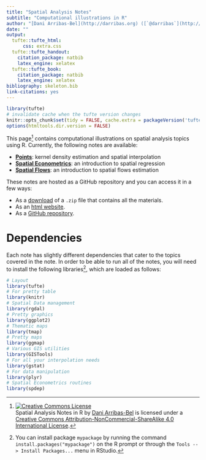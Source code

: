 ```yaml
---
title: "Spatial Analysis Notes"
subtitle: "Computational illustrations in R"
author: "[Dani Arribas-Bel](http://darribas.org) ([`@darribas`](http://twitter.com/darribas))"
date: ""
output:
  tufte::tufte_html:
      css: extra.css
  tufte::tufte_handout:
    citation_package: natbib
    latex_engine: xelatex
  tufte::tufte_book:
    citation_package: natbib
    latex_engine: xelatex
bibliography: skeleton.bib
link-citations: yes
---
```


```r
library(tufte)
# invalidate cache when the tufte version changes
knitr::opts_chunk$set(tidy = FALSE, cache.extra = packageVersion('tufte'))
options(htmltools.dir.version = FALSE)
```

This page^[<a rel="license" href="http://creativecommons.org/licenses/by-nc-sa/4.0/"><img alt="Creative Commons License" style="border-width:0" src="https://i.creativecommons.org/l/by-nc-sa/4.0/88x31.png" /></a><br /><span xmlns:dct="http://purl.org/dc/terms/" property="dct:title">Spatial Analysis Notes in R</span> by <a xmlns:cc="http://creativecommons.org/ns#" href="http://darribas.org" property="cc:attributionName" rel="cc:attributionURL">Dani Arribas-Bel</a> is licensed under a <a rel="license" href="http://creativecommons.org/licenses/by-nc-sa/4.0/">Creative Commons Attribution-NonCommercial-ShareAlike 4.0 International License</a>.] contains computational illustrations on spatial analysis topics using R. Currently, the following notes are available:

* [**Points**](points.html): kernel density estimation and spatial interpolation
* [**Spatial Econometrics**](sp_eco.html): an introduction to spatial regression
* [**Spatial Flows**](flows.html): an introduction to spatial flows estimation

These notes are hosted as a GitHub repository and you can access it in a few
ways:

* As a [download](https://github.com/darribas/spa_notes/archive/master.zip) of a `.zip` file that contains all the materials.
* As an [html
  website](http://darribas.org/spa_notes/).
* As a [GitHub repository](https://github.com/darribas/spa_notes).

# Dependencies

Each note has slightly different dependencies that cater to the topics covered in the note. In order to be able to run all of the notes, you will need to install the following libraries^[You can install package `mypackage` by running the command `install.packages("mypackage")` on the R prompt or through the `Tools --> Install Packages...` menu in RStudio.], which are loaded as follows:

```r
# Layout
library(tufte)
# For pretty table
library(knitr)
# Spatial Data management
library(rgdal)
# Pretty graphics
library(ggplot2)
# Thematic maps
library(tmap)
# Pretty maps
library(ggmap)
# Various GIS utilities
library(GISTools)
# For all your interpolation needs
library(gstat)
# For data manipulation
library(plyr)
# Spatial Econometrics routines
library(spdep)
```
